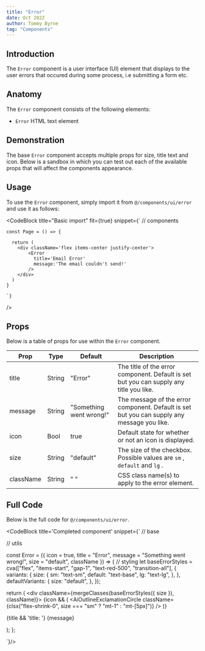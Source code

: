 ```yaml
---
title: "Error"
date: Oct 2022
author: Tommy Byrne
tag: "Components"
---
```


<GithubButton repo="/components/ui/error.js" />

## Introduction

The `Error` component is a user interface (UI) element that displays to the user errors that occured during some process, i.e submitting a form etc. 
## Anatomy

The `Error` component consists of the following elements:

- `Error` HTML text element

## Demonstration

The base `Error` component accepts multiple props for size, title text and icon. Below is a sandbox in which you can test out each of the available props that will affect the components appearance.

<ErrorDemonstration />

## Usage

To use the `Error` component, simply import it from `@/components/ui/error` and use it as follows:

<CodeBlock
  title="Basic import"
  fit={true}
  snippet={`
    // components

    const Page = () => {
      
      return (
        <div className='flex items-center justify-center'>
            <Error
              title='Email Error'
              message:'The email couldn't send!'
            />
        </div>
      )
    }

    `}
/>

## Props

Below is a table of props for use within the `Error` component.

| Prop                                             | Type                              | Default                                      | Description                                                                                       |
| ------------------------------------------------ | --------------------------------  | -------------------------------------------- | ------------------------------------------------------------------------------------------------- |
| <TableProp type='solid'>title</TableProp>        | <TableProp>String</TableProp>     | <NoWrap>"Error"</NoWrap>                     | The title of the error component. Default is set but you can supply any title you like.           |
| <TableProp type='solid'>message</TableProp>      | <TableProp>String</TableProp>     | <NoWrap>"Something went wrong!"</NoWrap>     | The message of the error component. Default is set but you can supply any message you like.       |
| <TableProp type='solid'>icon</TableProp>         | <TableProp>Bool</TableProp>       | <NoWrap>true</NoWrap>                        | Default state for whether or not an icon is displayed.                                            |
| <TableProp type='solid'>size</TableProp>         | <TableProp>String</TableProp>     | <NoWrap>"default"</NoWrap>                   | The size of the checkbox. Possible values are `sm` , `default` and `lg` .                         |
| <TableProp type='solid'>className</TableProp>    | <TableProp>String</TableProp>     | <NoWrap>" "</NoWrap>                         | CSS class name(s) to apply to the error element.                                               |


## Full Code

Below is the full code for `@/components/ui/error`.

<CodeBlock 
title='Completed component'
snippet={`
// base

// utils

const Error = ({
  icon = true,
  title = "Error",
  message = "Something went wrong!",
  size = "default",
  className
}) => {
  // styling
  let baseErrorStyles = cva(["flex", "items-start", "gap-1", "text-red-500", "transition-all"], {
    variants: {
      size: {
        sm: "text-sm",
        default: "text-base",
        lg: "text-lg",
      },
    },
    defaultVariants: {
      size: "default",
    },
  });

  return (
    <div className={mergeClasses(baseErrorStyles({ size }), className)}>
      {icon && (
        <AiOutlineExclamationCircle
          className={clsx("flex-shrink-0", size === "sm" ? "mt-1" : "mt-[5px]")}
        />
      )}
      <p>
        <span className="font-medium">{title && 'title: '}</span>
        {message}
      </p>
    </div>
  );
};

`}/>